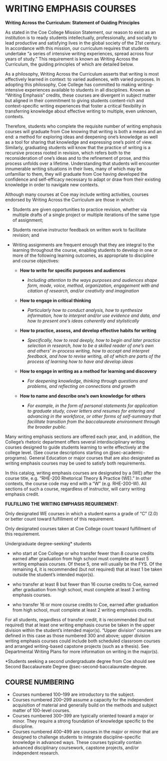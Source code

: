 # WRITING EMPHASIS COURSES {#sec-writing-emphasis-courses}
**Writing Across the Curriculum: Statement of Guiding Principles**

As stated in the Coe College Mission Statement, our reason to exist as an institution is to ready students intellectually, professionally, and socially to lead productive and satisfying lives in the global society of the 21st century. In accordance with this mission, our curriculum requires that students undertake “a series of intensive writing experiences, spread across four years of study.” This requirement is known as Writing Across the Curriculum, the guiding principles of which are detailed below.

As a philosophy, Writing Across the Curriculum asserts that writing is most effectively learned in context: to varied audiences, with varied purposes. In adopting this philosophy, Coe College has committed to making writing-intensive experiences available to students in all disciplines. Known as “Writing Emphasis” credits, these courses are divergent in subject matter but aligned in their commitment to giving students content-rich and context-specific writing experiences that foster a critical flexibility in transferring knowledge about effective writing to multiple, even unknown, contexts.

Therefore, students who complete the requisite number of writing emphasis courses will graduate from Coe knowing that writing is both a means and an end: a method for exploring ideas and deepening one’s knowledge as well as a tool for sharing that knowledge and expressing one’s point of view. Similarly, graduating students will know that the practice of writing is a recursive process rooted in revision, which refers both to the reconsideration of one’s ideas and to the refinement of prose, and this process unfolds over a lifetime. Understanding that students will encounter innumerable writing situations in their lives, many of which may be unfamiliar to them, they will graduate from Coe having developed the confidence and self-efficacy necessary to adapt or draw from their existing knowledge in order to navigate new contexts. 

Although many courses at Coe may include writing activities, courses endorsed by Writing Across the Curriculum are those in which:

- Students are given opportunities to practice revision, whether via multiple drafts of a single project or multiple iterations of the same type of assignment;

- Students receive instructor feedback on written work to facilitate revision; and

- Writing assignments are frequent enough that they are integral to the learning throughout the course, enabling students to develop in one or more of the following learning outcomes, as appropriate to discipline and course objectives:

  - **How to write for specific purposes and audiences**

    - *Including attention to the ways purposes and audiences shape form, mode, voice, method, organization, engagement with and citation of research, and/or creativity and imagination*

  - **How to engage in critical thinking**

    - *Particularly how to conduct analysis, how to synthesize information, how to interpret and/or use evidence and data, and how to present one’s ideas coherently and stylistically*

  - **How to practice, assess, and develop effective habits for writing**

    - *Specifically, how to read deeply, how to begin and later practice selection in research, how to be a skilled reader of one’s own and others’ in-process writing, how to accept and interpret feedback, and how to revise writing, all of which are parts of the process of learning how to have and develop ideas*

  - **How to engage in writing as a method for learning and discovery**

    - *For deepening knowledge, thinking through questions and problems, and reflecting on connections and growth*

  - **How to name and describe one’s own knowledge for others**

    - *For example, in the form of personal statements for application to graduate study, cover letters and resumes for entering and advancing in the workforce, or other forms of self-summary that facilitate transition from the baccalaureate environment through the broader public.*


Many writing emphasis sections are offered each year, and, in addition, the College’s rhetoric department offers several interdisciplinary writing courses designed to guide students learning to write effectively at the college level. (See course descriptions starting on @sec-academic-programs). General Education or major courses that are also designated as writing emphasis courses may be used to satisfy both requirements.

In this catalog, writing emphasis courses are designated by a (WE) after the course title, e.g. “RHE-200 Rhetorical Theory & Practice (WE).” In other contexts, the course code may end with a “W” (e.g. RHE-200-W). All sections of such a course, regardless of instructor, will carry writing emphasis credit.

**FULFILLING THE WRITING EMPHASIS REQUIREMENT**:

Only designated WE courses in which a student earns a grade of “C” (2.0) or better count toward fulfillment of this requirement.

Only designated courses taken at Coe College count toward fulfillment of this requirement.

Undergraduate degree-seeking* students

- who start at Coe College or who transfer fewer than 8 course credits earned after graduation from high school must complete at least 5 writing emphasis courses. Of these 5, one will usually be the FYS. Of the remaining 4, it is recommended (but not required) that at least 1 be taken outside the student’s intended major(s).

- who transfer at least 8 but fewer than 16 course credits to Coe, earned after graduation from high school, must complete at least 3 writing emphasis courses.

- who transfer 16 or more course credits to Coe, earned after graduation from high school, must complete at least 2 writing emphasis credits.

For all students, regardless of transfer credit, it is recommended (but not required) that at least one writing emphasis course be taken in the upper division within the student’s intended major(s). “Upper division” courses are defined in this case as those numbered 300 and above; upper division writing emphasis courses could include both scheduled classroom courses and arranged writing-based capstone projects (such as a thesis). See Departmental Writing Plans for more information on writing in the major(s).

*Students seeking a second undergraduate degree from Coe should see Second Baccalaureate Degree @sec-second-baccalaureate-degree.


## COURSE NUMBERING
- Courses numbered 100–199 are introductory to the subject. 
- Courses numbered 200–299 assume a capacity for the independent acquisition of material and generally build on the methods and subject matter of 100-level courses. 
- Courses numbered 300–399 are typically oriented toward a major or minor. They require a strong foundation of knowledge specific to the discipline. 
- Courses numbered 400–499 are courses in the major or minor that are designed to challenge students to integrate discipline-specific knowledge in advanced ways. These courses typically contain advanced disciplinary coursework, capstone projects, and/or independent research.
